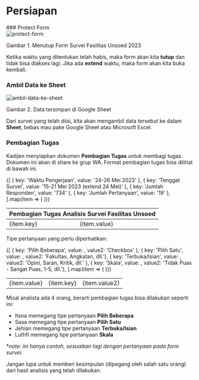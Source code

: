 # Persiapan


<Steps>
### Protect Form
 
<div style={{ textAlign: 'center' }}>
    <Image src={protectForm} alt="protect-form" style={{ borderRadius: 10, marginTop: 10 }} />
    <p style={{ marginTop: '10px', fontSize: '12px', opacity: '0.5' }}>Gambar 1. Menutup Form Survei Fasilitas Unsoed 2023</p>
</div>

Ketika waktu yang ditentukan telah habis, maka form akan kita **tutup** dan tidak bisa diakses lagi. Jika ada **extend** waktu, maka form akan kita buka kembali.
 
### Ambil Data ke Sheet

<div style={{ textAlign: 'center' }}>
    <Image src={ambilDataKeSheet} alt="ambil-data-ke-sheet" style={{ borderRadius: 10, marginTop: 10 }} />
    <p style={{ marginTop: '10px', fontSize: '12px', opacity: '0.5' }}>Gambar 2. Data tersimpan di Google Sheet</p>
</div>
 
Dari survei yang telah diisi, kita akan mengambil data tersebut ke dalam **Sheet**, bebas mau pake Google Sheet atau Microsoft Excel. 

### Pembagian Tugas

Kadijen menyiapkan dokumen **Pembagian Tugas** untuk membagi tugas. Dokumen ini akan di share ke grup WA. Format pembagian tugas bisa dilihat di bawah ini.

<table style={{ marginTop: 14 }}>
    <thead>
        <tr>
        <th colspan="2" style={{ textWrap: 'balance' }}>Pembagian Tugas Analisis Survei Fasilitas Unsoed</th>
        </tr>
    </thead>
  <tbody>
    {[
        { key: 'Waktu Pengerjaan', value: '24-26 Mei 2023' },
        { key: 'Tenggat Survei', value: '15-21 Mei 2023 (extend 24 Mei)' },
        { key: 'Jumlah Responden', value: '734' },
        { key: 'Jumlah Pertanyaan', value: '19' },
    ].map(item => (
        <tr key={item.key}>
            <td>{item.key}</td>
            <td>{item.value}</td>
        </tr>
    ))}
  </tbody>
</table>

Tipe pertanyaan yang perlu diperhatikan:

<table style={{ marginTop: 14 }}>
  <tbody>
    {[
        { key: 'Pilih Beberapa', value: <IoIosCheckbox />, value2: 'Checkbox' },
        { key: 'Pilih Satu', value: <IoMdRadioButtonOn />, value2: 'Fakultas, Angkatan, dll.'},
        { key: 'Terbuka/Isian', value: <FaPython />, value2: 'Opini, Saran, Kritik, dll.' },
        { key: 'Skala', value: <FaBalanceScale />, value2: 'Tidak Puas - Sangat Puas, 1-5, dll.'},
    ].map(item => (
        <tr key={item.key}>
            <td>{item.value}</td>
            <td>{item.key}</td>
            <td>{item.value2}</td>
        </tr>
    ))}
  </tbody>
</table>

Misal analista ada 4 orang, berarti pembagian tugas bisa dilakukan seperti ini:

- Itsna memegang tipe pertanyaan **Pilih Beberapa**
- Sasa memegang tipe pertanyaan **Pilih Satu**
- Jehian memegang tipe pertanyaan **Terbuka/Isian**
- Luthfi memegang tipe pertanyaan **Skala**

**note: ini hanya contoh, sesuaikan lagi dengan pertanyaan pada form survei.*

<Callout type="warning" emoji="⚠️">
  Jangan lupa untuk memberi kesimpulan (dipegang oleh salah satu orang) dari hasil analisis yang telah dilakukan.
</Callout>

</Steps>